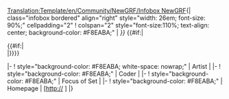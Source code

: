 <noinclude>[[Translation:Template/en/Community/NewGRF/Infobox NewGRF]]</noinclude>{| class="infobox bordered" align="right" style="width: 26em; font-size: 90%;" cellpadding="2" 
! colspan="2" style="font-size:110%; text-align: center; background-color: #F8EABA;" | ''{{{title|{{PAGENAME}}}}}''<!--
-->{{#if:{{{screenshot|}}}|<tr><td colspan="2" style="font-size: 100%; text-align: center;">{{{screenshot|}}}{{#if:{{{caption|}}}|<br/><cite>{{{caption|}}}</cite>|}}}}</td></tr>
|-
! style="background-color: #F8EABA; white-space: nowrap;" | Artist
| {{{artist|}}}
|-
! style="background-color: #F8EABA;" | Coder
| {{{genre|}}}
|-
! style="background-color: #F8EABA;" | Focus of Set
| {{{focus|}}}
|-
! style="background-color: #F8EABA;" | Homepage
| [http://{{{homepage}}} {{{hompage}}}]
|}